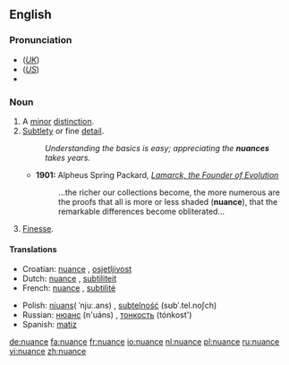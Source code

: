 {{was wotd|2007|February|1}}
==English==

===Pronunciation===
*(''[[Received Pronunciation|UK]]'') {{IPA|/ˈnjuː.aːns/}}
*(''[[General American|US]]'') {{IPA|/ˈnuː.aːns/}}
*{{audio|en-us-nuance.ogg|Audio (US)}}

===Noun===
{{en-noun}}

# A [[minor]] [[distinction]].
# [[subtle|Subtlety]] or fine [[detail]].
#: ''Understanding the basics is easy; appreciating the '''nuances''' takes years.''
#* '''1901:''' Alpheus Spring Packard, ''[http://books.google.com/books?vid=OCLC01513448&id=ZkB59HbB7VYC&pg=PA263&lpg=PA263&dq=nuance+date:1850-1950&as_brr=1 Lamarck, the Founder of Evolution]''
#*:...the richer our collections become, the more numerous are the proofs that all is more or less shaded ('''nuance'''), that the remarkable differences become obliterated...
# [[finesse|Finesse]].

====Translations====
{{trans-top|subtelty or fine detail}}
*Croatian: [[nuance]] {{f}}, [[osjetljivost]] {{f}}
*Dutch: [[nuance]] {{f}}, [[subtiliteit]] {{f}}
*French: [[nuance]] {{f}}, [[subtilité]] {{f}}
{{trans-mid}}
*Polish: [[niuans ]]( ˈnjuː.ans) {{m}}, [[subtelność]] (sʊbˈ.tel.noʃch) {{f}}
*Russian: [[нюанс]] (n'uáns) {{m}}, [[тонкость]] (tónkost') {{f}}
*Spanish: [[matiz]] {{f}}
{{trans-bot}}

[[de:nuance]]
[[fa:nuance]]
[[fr:nuance]]
[[io:nuance]]
[[nl:nuance]]
[[pl:nuance]]
[[ru:nuance]]
[[vi:nuance]]
[[zh:nuance]]
